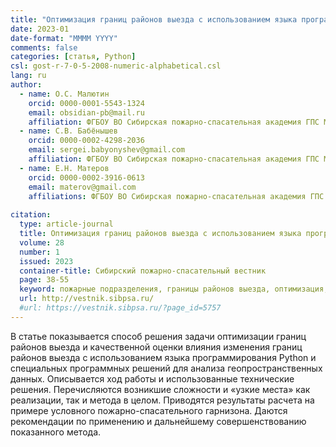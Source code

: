 ```yaml
---
title: "Оптимизация границ районов выезда с использованием языка программирования Python и библиотеки OSMnx"
date: 2023-01
date-format: "MMMM YYYY"
comments: false
categories: [статья, Python]
csl: gost-r-7-0-5-2008-numeric-alphabetical.csl
lang: ru
author:
  - name: О.С. Малютин
    orcid: 0000-0001-5543-1324
    email: obsidian-pb@mail.ru
    affiliation: ФГБОУ ВО Сибирская пожарно-спасательная академия ГПС МЧС России
  - name: С.В. Бабёнышев
    orcid: 0000-0002-4298-2036
    email: sergei.babyonyshev@gmail.com
    affiliation: ФГБОУ ВО Сибирская пожарно-спасательная академия ГПС МЧС России
  - name: Е.Н. Матеров
    orcid: 0000-0002-3916-0613
    email: materov@gmail.com
    affiliations: ФГБОУ ВО Сибирская пожарно-спасательная академия ГПС МЧС России     
  
citation: 
  type: article-journal
  title: Оптимизация границ районов выезда с использованием языка программирования Python и библиотеки OSMnx
  volume: 28
  number: 1
  issued: 2023
  container-title: Сибирский пожарно-спасательный вестник
  page: 38-55
  keyword: пожарные подразделения, границы районов выезда, оптимизация, геопространственные данные 
  url: http://vestnik.sibpsa.ru/
  #url: https://vestnik.sibpsa.ru/?page_id=5757
---
```


В статье показывается способ решения задачи оптимизации границ районов выезда и качественной оценки влияния изменения границ районов выезда с использованием языка программирования Python и специальных программных решений для анализа геопространственных данных. Описывается ход работы и использованные технические решения. Перечисляются возникшие сложности и «узкие места» как реализации, так и метода в целом. Приводятся результаты расчета на примере условного пожарно-спасательного гарнизона. Даются рекомендации по применению и дальнейшему совершенствованию показанного метода.